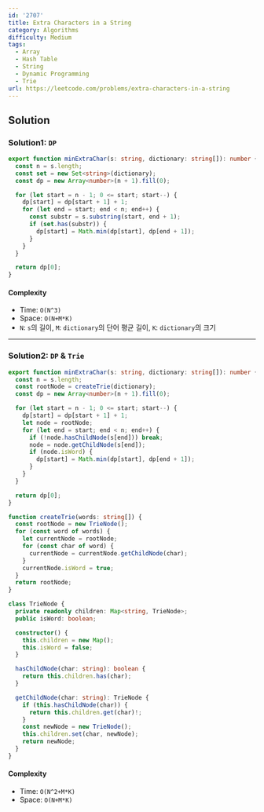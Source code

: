 ```yaml
---
id: '2707'
title: Extra Characters in a String
category: Algorithms
difficulty: Medium
tags:
  - Array
  - Hash Table
  - String
  - Dynamic Programming
  - Trie
url: https://leetcode.com/problems/extra-characters-in-a-string
---
```


## Solution

### Solution1: `DP`

```typescript showLineNumbers
export function minExtraChar(s: string, dictionary: string[]): number {
  const n = s.length;
  const set = new Set<string>(dictionary);
  const dp = new Array<number>(n + 1).fill(0);

  for (let start = n - 1; 0 <= start; start--) {
    dp[start] = dp[start + 1] + 1;
    for (let end = start; end < n; end++) {
      const substr = s.substring(start, end + 1);
      if (set.has(substr)) {
        dp[start] = Math.min(dp[start], dp[end + 1]);
      }
    }
  }

  return dp[0];
}
```

#### Complexity

- Time: `O(N^3)`
- Space: `O(N+M*K)`
- `N`: `s`의 길이, `M`: `dictionary`의 단어 평균 길이, `K`: `dictionary`의 크기

---

### Solution2: `DP` & `Trie`

```typescript showLineNumbers
export function minExtraChar(s: string, dictionary: string[]): number {
  const n = s.length;
  const rootNode = createTrie(dictionary);
  const dp = new Array<number>(n + 1).fill(0);

  for (let start = n - 1; 0 <= start; start--) {
    dp[start] = dp[start + 1] + 1;
    let node = rootNode;
    for (let end = start; end < n; end++) {
      if (!node.hasChildNode(s[end])) break;
      node = node.getChildNode(s[end]);
      if (node.isWord) {
        dp[start] = Math.min(dp[start], dp[end + 1]);
      }
    }
  }

  return dp[0];
}

function createTrie(words: string[]) {
  const rootNode = new TrieNode();
  for (const word of words) {
    let currentNode = rootNode;
    for (const char of word) {
      currentNode = currentNode.getChildNode(char);
    }
    currentNode.isWord = true;
  }
  return rootNode;
}

class TrieNode {
  private readonly children: Map<string, TrieNode>;
  public isWord: boolean;

  constructor() {
    this.children = new Map();
    this.isWord = false;
  }

  hasChildNode(char: string): boolean {
    return this.children.has(char);
  }

  getChildNode(char: string): TrieNode {
    if (this.hasChildNode(char)) {
      return this.children.get(char)!;
    }
    const newNode = new TrieNode();
    this.children.set(char, newNode);
    return newNode;
  }
}
```

#### Complexity

- Time: `O(N^2+M*K)`
- Space: `O(N+M*K)`
